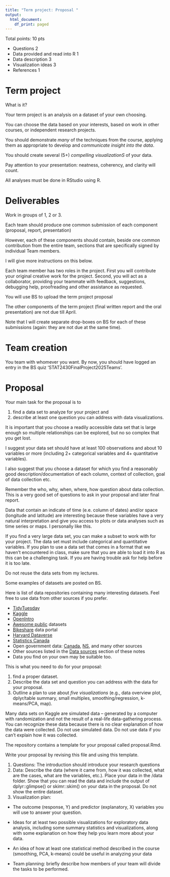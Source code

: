 ---
title: "Term project: Proposal "
output:
  html_document:
    df_print: paged
---


Total points: 10 pts

- Questions 2
- Data provided and read into R 1
- Data description 3 
- Visualization ideas 3
- References 1


# Term project

What is it?

Your term project is an analysis on a dataset of your own choosing. 

You can choose the data based on your interests, based on work in other courses, or independent research projects. 

You should demonstrate *many* of the techniques from the course, applying them as appropriate to develop and *communicate insight into the data*.

You should create several (5+) *compelling visualizationS* of your data. 

Pay attention to your presentation: neatness, coherency, and clarity will count. 

All analyses must be done in RStudio using R.


# Deliverables

Work in groups of 1, 2 or 3. 

Each team should produce one common submission of each component (proposal, report, presentation)

However, each of these components should contain, beside one common contribution from the entire team, sections that are specifically signed by individual Team members.

I will give more instructions on this below.

Each team member has two roles in the project. First you will contribute your original creative work for the project. Second, you will act as a collaborator, providing your teammate with feedback, suggestions, debugging help, proofreading and other assistance as requested.

You will use BS to upload the term project proposal

The other components of the term project (final written report and the oral presentation) are not due till April.

Note that I will create separate drop-boxes on BS for each of these submissions (again: they are not due at the same time).


# Team creation

You team with whomever you want. By now, you should have logged an entry in the BS quiz 'STAT2430FinalProject2025Teams'.


# Proposal



Your main task for the proposal is to 

1. find a data set to analyze for your project and 
2. describe at least one question you can address with data visualizations.

It is important that you choose a readily accessible data set that is large enough so multiple relationships can be explored, but no so complex that you get lost. 

I suggest your data set should have at least 100 observations and about 10 variables or more (including 2+ categorical variables and 4+ quantitative variables).

I also suggest that you choose a dataset for which you find a reasonably good description/documentation of each column, context of collection, goal of data collection etc.

Remember the who, why, when, where, how question about data collection. This is a very good set of questions to ask in your proposal and later final report.

Data that contain an indicate of time (e.e. column of dates) and/or space (longitude and latitude) are interesting because these variables have a very natural interpretation and give you access to plots or data analyses such as time series or maps. I personally like this.


If you find a very large data set, you can make a subset to work with for your project. The data set must include categorical and quantitative variables. If you plan to use a data set that comes in a format that we haven’t encountered in class, make sure that you are able to load it into R as this can be a challenging task. If you are having trouble ask for help before it is too late.

Do not reuse the data sets from my lectures. 

Some examples of datasets are posted on BS.

Here is list of data repositories containing many interesting datasets. 
Feel free to use data from other sources if you prefer.

* [TidyTuesday](https://github.com/rfordatascience/tidytuesday)
* [Kaggle](https://www.kaggle.com/datasets) 
* [OpenIntro](https://www.openintro.org/book/statdata/index.php) 
* [Awesome public](https://github.com/awesomedata/awesome-public-datasets) datasets
* [Bikeshare](https://www.bikeshare.com/data/) data portal
* [Harvard Dataverse](https://dataverse.harvard.edu/)
* [Statistics Canada](https://www150.statcan.gc.ca/n1/en/type/data)
* Open government data: [Canada](https://open.canada.ca/en/open-data), [NS](https://data.novascotia.ca/), and many other sources
* Other sources listed in the [Data sources](#data-sources) section of these notes
* Data you find on your own may be suitable too.



This is what you need to do for your proposal:

1. find a proper dataset. 
2. Describe the data set and question you can address with the data for your proposal. 
3. Outline a plan to use about *five visualizations* (e.g., data overview plot, dplyr/table summary, small multiples, smoothing/regression, k-means/PCA, map).


Many data sets on Kaggle are simulated data – generated by a computer with randomization and not the result of a real-life data-gathering process. You can recognize these data because there is no clear explanation of how the data were collected. Do not use simulated data. Do not use data if you can’t explain how it was collected.

The repository contains a template for your proposal called proposal.Rmd. 


Write your proposal by revising this file and using this template.

1. Questions: The introduction should introduce your research questions
2. Data: Describe the data (where it came from, how it was collected, what are the cases, what are the variables, etc.). Place your data in the /data folder. Show that you can read the data and include the output of dplyr::glimpse() or skimr::skim() on your data in the proposal. Do not show the entire dataset.
3. Visualization plan:

- The outcome (response, Y) and predictor (explanatory, X) variables you will use to answer your question.

- Ideas for at least two possible visualizations for exploratory data analysis, including some summary statistics and visualizations, along with some explanation on how they help you learn more about your data.

- An idea of how at least one statistical method described in the course (smoothing, PCA, k-means) could be useful in analyzing your data

- Team planning: briefly describe how members of your team will divide the tasks to be performed.




